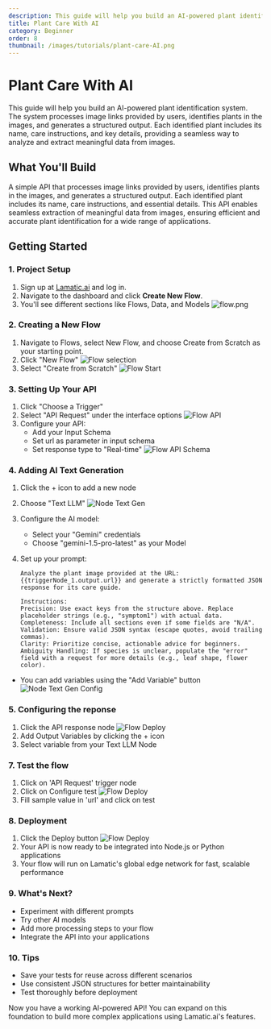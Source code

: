 ```yaml
---
description: This guide will help you build an AI-powered plant identification system that provides detailed care instructions.
title: Plant Care With AI
category: Beginner
order: 8
thumbnail: /images/tutorials/plant-care-AI.png
---
```


# Plant Care With AI

This guide will help you build an AI-powered plant identification system. The system processes image links provided by users, identifies plants in the images, and generates a structured output. Each identified plant includes its name, care instructions, and key details, providing a seamless way to analyze and extract meaningful data from images.

## What You'll Build

A simple API that processes image links provided by users, identifies plants in the images, and generates a structured output. Each identified plant includes its name, care instructions, and essential details. This API enables seamless extraction of meaningful data from images, ensuring efficient and accurate plant identification for a wide range of applications.

## Getting Started

### 1. Project Setup

1. Sign up at [Lamatic.ai](https://lamatic.ai/) and log in.
1. Navigate to the dashboard and click **Create New Flow**.
1. You'll see different sections like Flows, Data, and Models
   ![flow.png](./img/ai-review-responder/flow.png)

### 2. Creating a New Flow

1. Navigate to Flows, select New Flow, and choose Create from Scratch as your starting point.
2. Click "New Flow"
   ![Flow selection](./img/ai-review-responder/flow-select.png)
3. Select "Create from Scratch"
   ![Flow Start](./img/ai-review-responder/flow-start.png)

### 3. Setting Up Your API

1. Click "Choose a Trigger"
2. Select "API Request" under the interface options
   ![Flow API](./img/ai-review-responder/flow-step2.png)
3. Configure your API:
   - Add your Input Schema
   - Set url as parameter in input schema
   - Set response type to "Real-time"
     ![Flow API Schema](./img/ai-image-reviewer/api-schema.png)

### 4. Adding AI Text Generation

1. Click the + icon to add a new node
2. Choose "Text LLM"
   ![Node Text Gen](./img/plant-image-reviewer/text-gen-node1.png)
3. Configure the AI model:
   - Select your "Gemini" credentials
   - Choose "gemini-1.5-pro-latest" as your Model
4. Set up your prompt:

   ```
   Analyze the plant image provided at the URL:{{triggerNode_1.output.url}} and generate a strictly formatted JSON response for its care guide.

   Instructions:
   Precision: Use exact keys from the structure above. Replace placeholder strings (e.g., "symptom1") with actual data.
   Completeness: Include all sections even if some fields are "N/A".
   Validation: Ensure valid JSON syntax (escape quotes, avoid trailing commas).
   Clarity: Prioritize concise, actionable advice for beginners.
   Ambiguity Handling: If species is unclear, populate the "error" field with a request for more details (e.g., leaf shape, flower color).

   ```

- You can add variables using the "Add Variable" button
  ![Node Text Gen Config](./img/plant-image-reviewer/text-gen-node2.png)

### 5. Configuring the reponse

1. Click the API response node
   ![Flow Deploy](./img/ai-image-reviewer/response-node.png)
2. Add Output Variables by clicking the + icon
3. Select variable from your Text LLM Node

### 7. Test the flow

1. Click on 'API Request' trigger node
2. Click on Configure test
   ![Flow Deploy](./img/ai-image-reviewer/testing.png)
3. Fill sample value in 'url' and click on test

### 8. Deployment

1. Click the Deploy button
   ![Flow Deploy](./img/ai-review-responder/deploy.png)
2. Your API is now ready to be integrated into Node.js or Python applications
3. Your flow will run on Lamatic's global edge network for fast, scalable performance

### 9. What's Next?

- Experiment with different prompts
- Try other AI models
- Add more processing steps to your flow
- Integrate the API into your applications

### 10. Tips

- Save your tests for reuse across different scenarios
- Use consistent JSON structures for better maintainability
- Test thoroughly before deployment

Now you have a working AI-powered API! You can expand on this foundation to build more complex applications using Lamatic.ai's features.
